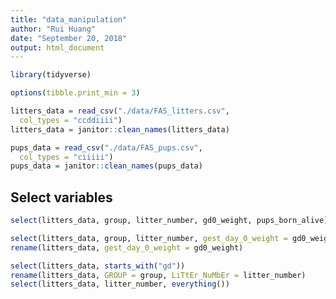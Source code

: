 ```yaml
---
title: "data_manipulation"
author: "Rui Huang"
date: "September 20, 2018"
output: html_document
---
```


```r
library(tidyverse)
```
```r
options(tibble.print_min = 3)

litters_data = read_csv("./data/FAS_litters.csv",
  col_types = "ccddiiii")
litters_data = janitor::clean_names(litters_data)

pups_data = read_csv("./data/FAS_pups.csv",
  col_types = "ciiiii")
pups_data = janitor::clean_names(pups_data)
```

## Select variables

```r
select(litters_data, group, litter_number, gd0_weight, pups_born_alive)
```

```r
select(litters_data, group, litter_number, gest_day_0_weight = gd0_weight)
rename(litters_data, gest_day_0_weight = gd0_weight)
```
```r
select(litters_data, starts_with("gd"))
rename(litters_data, GROUP = group, LiTtEr_NuMbEr = litter_number)
select(litters_data, litter_number, everything())
```






